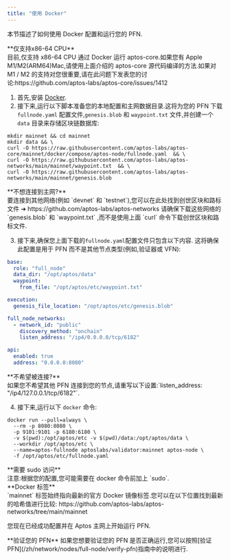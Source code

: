 ```yaml
---
title: "使用 Docker"
---
```







本节描述了如何使用 Docker 配置和运行您的 PFN.

<Aside type="caution">
  **仅支持x86-64 CPU**<br />
  目前,仅支持 x86-64 CPU 通过 Docker 运行 aptos-core.如果您有 Apple M1/M2(ARM64)Mac,请使用上面介绍的 aptos-core 源代码编译的方法.如果对 M1 / M2 的支持对您很重要,请在此问题下发表您的讨论:https://github.com/aptos-labs/aptos-core/issues/1412
</Aside>

1. 首先,安装 [Docker](https://docs.docker.com/get-docker/).
2. 接下来,运行以下脚本准备您的本地配置和主网数据目录.这将为您的 PFN 下载 `fullnode.yaml` 配置文件,`genesis.blob` 和 `waypoint.txt` 文件,并创建一个 `data` 目录来存储区块链数据库:

```shellscript filename="Terminal"
mkdir mainnet && cd mainnet
mkdir data && \
curl -O https://raw.githubusercontent.com/aptos-labs/aptos-core/mainnet/docker/compose/aptos-node/fullnode.yaml  && \
curl -O https://raw.githubusercontent.com/aptos-labs/aptos-networks/main/mainnet/waypoint.txt  && \
curl -O https://raw.githubusercontent.com/aptos-labs/aptos-networks/main/mainnet/genesis.blob
```

<Aside type="caution">
  **不想连接到主网?**<br />
  要连接到其他网络(例如 `devnet` 和 `testnet`),您可以在此处找到创世区块和路标文件 ➜ https://github.com/aptos-labs/aptos-networks
  请确保下载这些网络的 `genesis.blob` 和 `waypoint.txt` ,而不是使用上面 `curl` 命令下载创世区块和路标文件.
</Aside>

3. 接下来,确保您上面下载的`fullnode.yaml`配置文件只包含以下内容.
   这将确保此配置是用于 PFN 而不是其他节点类型(例如,验证器或 VFN):

```yaml filename="fullnode.yaml"
base:
  role: "full_node"
  data_dir: "/opt/aptos/data"
  waypoint:
    from_file: "/opt/aptos/etc/waypoint.txt"

execution:
  genesis_file_location: "/opt/aptos/etc/genesis.blob"

full_node_networks:
  - network_id: "public"
    discovery_method: "onchain"
    listen_address: "/ip4/0.0.0.0/tcp/6182"

api:
  enabled: true
  address: "0.0.0.0:8080"
```

<Aside type="caution">
  **不希望被连接?**<br />
  如果您不希望其他 PFN 连接到您的节点,请重写以下设置:`listen_address: "/ip4/127.0.0.1/tcp/6182"`.
</Aside>

4. 接下来,运行以下 `docker` 命令:

```shellscript filename="Terminal"
docker run --pull=always \
  --rm -p 8080:8080 \
  -p 9101:9101 -p 6180:6180 \
  -v $(pwd):/opt/aptos/etc -v $(pwd)/data:/opt/aptos/data \
  --workdir /opt/aptos/etc \
  --name=aptos-fullnode aptoslabs/validator:mainnet aptos-node \
  -f /opt/aptos/etc/fullnode.yaml
```

<Aside type="caution">
  **需要 sudo 访问**<br />
  注意:根据您的配置,您可能需要在 docker 命令前加上 `sudo`.
</Aside>

<Aside type="note">
  **Docker 标签**<br />
  `mainnet` 标签始终指向最新的官方 Docker 镜像标签.您可以在以下位置找到最新的哈希值进行比较:
  https://github.com/aptos-labs/aptos-networks/tree/main/mainnet
</Aside>

您现在已经成功配置并在 Aptos 主网上开始运行 PFN.

<Aside type="note">
  **验证您的 PFN**
  如果您想要验证您的 PFN 是否正确运行,您可以按照[验证 PFN](/zh/network/nodes/full-node/verify-pfn)指南中的说明进行.
</Aside>
